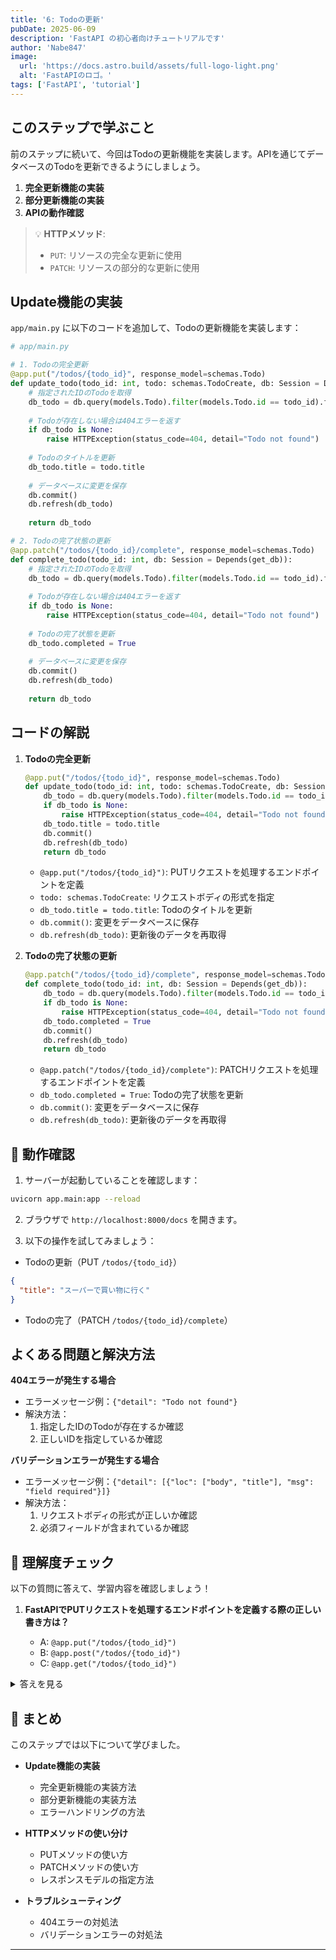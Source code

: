 ```yaml
---
title: '6: Todoの更新'
pubDate: 2025-06-09
description: 'FastAPI の初心者向けチュートリアルです'
author: 'Nabe847'
image:
  url: 'https://docs.astro.build/assets/full-logo-light.png'
  alt: 'FastAPIのロゴ。'
tags: ['FastAPI', 'tutorial']
---
```


## このステップで学ぶこと

前のステップに続いて、今回はTodoの更新機能を実装します。APIを通じてデータベースのTodoを更新できるようにしましょう。

1. **完全更新機能の実装**
2. **部分更新機能の実装**
3. **APIの動作確認**

> 💡 **HTTPメソッド**: 
> - `PUT`: リソースの完全な更新に使用
> - `PATCH`: リソースの部分的な更新に使用

## Update機能の実装

`app/main.py` に以下のコードを追加して、Todoの更新機能を実装します：

```python
# app/main.py

# 1. Todoの完全更新
@app.put("/todos/{todo_id}", response_model=schemas.Todo)
def update_todo(todo_id: int, todo: schemas.TodoCreate, db: Session = Depends(get_db)):
    # 指定されたIDのTodoを取得
    db_todo = db.query(models.Todo).filter(models.Todo.id == todo_id).first()
    
    # Todoが存在しない場合は404エラーを返す
    if db_todo is None:
        raise HTTPException(status_code=404, detail="Todo not found")
    
    # Todoのタイトルを更新
    db_todo.title = todo.title
    
    # データベースに変更を保存
    db.commit()
    db.refresh(db_todo)
    
    return db_todo

# 2. Todoの完了状態の更新
@app.patch("/todos/{todo_id}/complete", response_model=schemas.Todo)
def complete_todo(todo_id: int, db: Session = Depends(get_db)):
    # 指定されたIDのTodoを取得
    db_todo = db.query(models.Todo).filter(models.Todo.id == todo_id).first()
    
    # Todoが存在しない場合は404エラーを返す
    if db_todo is None:
        raise HTTPException(status_code=404, detail="Todo not found")
    
    # Todoの完了状態を更新
    db_todo.completed = True
    
    # データベースに変更を保存
    db.commit()
    db.refresh(db_todo)
    
    return db_todo
```

## コードの解説

1. **Todoの完全更新**

   ```python
   @app.put("/todos/{todo_id}", response_model=schemas.Todo)
   def update_todo(todo_id: int, todo: schemas.TodoCreate, db: Session = Depends(get_db)):
       db_todo = db.query(models.Todo).filter(models.Todo.id == todo_id).first()
       if db_todo is None:
           raise HTTPException(status_code=404, detail="Todo not found")
       db_todo.title = todo.title
       db.commit()
       db.refresh(db_todo)
       return db_todo
   ```

   - `@app.put("/todos/{todo_id}")`: PUTリクエストを処理するエンドポイントを定義
   - `todo: schemas.TodoCreate`: リクエストボディの形式を指定
   - `db_todo.title = todo.title`: Todoのタイトルを更新
   - `db.commit()`: 変更をデータベースに保存
   - `db.refresh(db_todo)`: 更新後のデータを再取得

2. **Todoの完了状態の更新**

   ```python
   @app.patch("/todos/{todo_id}/complete", response_model=schemas.Todo)
   def complete_todo(todo_id: int, db: Session = Depends(get_db)):
       db_todo = db.query(models.Todo).filter(models.Todo.id == todo_id).first()
       if db_todo is None:
           raise HTTPException(status_code=404, detail="Todo not found")
       db_todo.completed = True
       db.commit()
       db.refresh(db_todo)
       return db_todo
   ```

   - `@app.patch("/todos/{todo_id}/complete")`: PATCHリクエストを処理するエンドポイントを定義
   - `db_todo.completed = True`: Todoの完了状態を更新
   - `db.commit()`: 変更をデータベースに保存
   - `db.refresh(db_todo)`: 更新後のデータを再取得

## 🚀 動作確認

1. サーバーが起動していることを確認します：

```bash
uvicorn app.main:app --reload
```

2. ブラウザで `http://localhost:8000/docs` を開きます。

3. 以下の操作を試してみましょう：

- Todoの更新（PUT `/todos/{todo_id}`）
```json
{
  "title": "スーパーで買い物に行く"
}
```

- Todoの完了（PATCH `/todos/{todo_id}/complete`）

## よくある問題と解決方法

**404エラーが発生する場合**

- エラーメッセージ例：`{"detail": "Todo not found"}`
- 解決方法：
  1. 指定したIDのTodoが存在するか確認
  2. 正しいIDを指定しているか確認

**バリデーションエラーが発生する場合**

- エラーメッセージ例：`{"detail": [{"loc": ["body", "title"], "msg": "field required"}]}`
- 解決方法：
  1. リクエストボディの形式が正しいか確認
  2. 必須フィールドが含まれているか確認

## 🎯 理解度チェック

以下の質問に答えて、学習内容を確認しましょう！

1. **FastAPIでPUTリクエストを処理するエンドポイントを定義する際の正しい書き方は？**

   - A: `@app.put("/todos/{todo_id}")`
   - B: `@app.post("/todos/{todo_id}")`
   - C: `@app.get("/todos/{todo_id}")`

<details>
<summary>答えを見る</summary>

   **答え: A: `@app.put("/todos/{todo_id}")`**

   - PUTはリソースの完全な更新に使用されるHTTPメソッドです
   - FastAPIでは`@app.put()`デコレータを使用してPUTリクエストを処理します
   - 参考: [FastAPI公式ドキュメント](https://fastapi.tiangolo.com/tutorial/body-updates/)
</details>

## 📝 まとめ

このステップでは以下について学びました。

- **Update機能の実装**

  - 完全更新機能の実装方法
  - 部分更新機能の実装方法
  - エラーハンドリングの方法

- **HTTPメソッドの使い分け**

  - PUTメソッドの使い方
  - PATCHメソッドの使い方
  - レスポンスモデルの指定方法

- **トラブルシューティング**
  - 404エラーの対処法
  - バリデーションエラーの対処法

--- 